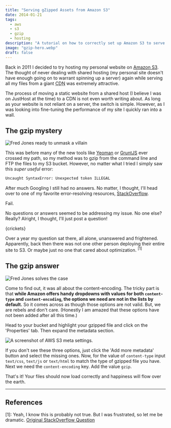 ```yaml
---
title: "Serving gZipped Assets from Amazon S3"
date: 2014-01-21
tags:
  - aws
  - s3
  - gzip
  - hosting
description: "A tutorial on how to correctly set up Amazon S3 to serve gZipped, static assets."
image: "gzip-hero.webp"
draft: false
---
```








Back in 2011 I decided to try hosting my personal website on [Amazon S3][aws].
The thought of never dealing with shared hosting (my personal site doesn't have
enough going on to warrant spinning up a server) again while serving all my
files from a giant <abbr title="Content Delivery Network">CDN</abbr> was
extremely attractive.

The process of moving a static website from a shared host (I believe I was on
JustHost at the time) to a CDN is not even worth writing about. As long as your
website is not reliant on a server, the switch is simple. However, as I was
looking into fine-tuning the performance of my site I quickly ran into a wall.

## The gzip mystery

![Fred Jones ready to unmask a villain](unmasking_dnn99c.webp)

This was before many of the new tools like [Yeoman][yeoman] or [GruntJS][grunt]
ever crossed my path, so my method was to gzip from the command line and FTP the
files to my S3 bucket. However, no matter what I tried I simply saw this _super
useful_ error:

```bash
Uncaught SyntaxError: Unexpected token ILLEGAL
```

After much Googling I still had no answers. No matter, I thought, I'll head over
to one of my favorite error-resolving resources, [StackOverflow][so].

Fail.

No questions or answers seemed to be addressing my issue. No one else? Really?
Alright, I thought, I'll just post a question!

{crickets}

Over a year my question sat there, all alone, unanswered and frightened.
Apparently, back then there was not one other person deploying their entire site
to S3. Or maybe just no one that cared about optimization. <sup>[1]</sup>

## The gzip answer

![Fred Jones solves the case](unmasked_csgtrs.webp)

Come to find out, it was all about the content-encoding. The tricky part is that
**while Amazon offers handy dropdowns with values for both `content-type` and
`content-encoding`, the options we need are not in the lists by default.** So it
comes across as though those options are not valid. But, we are rebels and don't
care. (Honestly I am amazed that these options have not been added after all
this time.)

Head to your bucket and highlight your gzipped file and click on the
'Properties' tab. Then expand the metadata section.

![A screenshot of AWS S3 meta settings.](metadata_rpijy9.webp)

If you don't see these three options, just click the 'Add more metadata' button
and select the missing ones. Now, for the value of `content-type` input
`text/css`, `text/js` or `text/html` to match the type of gzipped file you have.
Next we need the `content-encoding` key. Add the value `gzip`.

That's it! Your files should now load correctly and happiness will flow over the
earth.

---

## References

[1]: Yeah, I know this is probably not true. But I was frustrated, so let me be
dramatic. [Original StackOverflow Question][so-question]

[aws]: https://aws.amazon.com/s3/
[grunt]: https://gruntjs.com/
[yeoman]: https://yeoman.io/
[so]: https://stackoverflow.com
[so-question]:
  https://stackoverflow.com/questions/8080824/how-to-serve-gzipped-assets-from-amazon-s3/15117310#15117310
